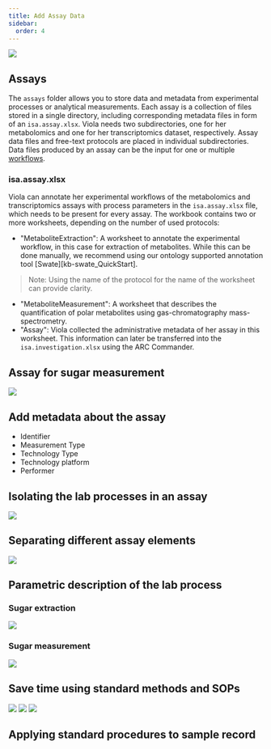 ```yaml
---
title: Add Assay Data
sidebar:
  order: 4
---
```



![](@images/start-here/arc-prototypic-assay-identify.svg)

## Assays

The `assays` folder allows you to store data and metadata from experimental processes or analytical measurements. Each assay is a collection of files stored in a single directory, including corresponding metadata files in form of an `isa.assay.xlsx`. Viola needs two subdirectories, one for her metabolomics and one for her transcriptomics dataset, respectively. Assay data files and free-text protocols are placed in individual subdirectories. Data files produced by an assay can be the input for one or multiple [workflows](#workflows).

### isa.assay.xlsx

Viola can annotate her experimental workflows of the metabolomics and transcriptomics assays with process parameters in the `isa.assay.xlsx` file, which needs to be present for every assay. The workbook contains two or more worksheets, depending on the number of used protocols:

- "MetaboliteExtraction": A worksheet to annotate the experimental workflow, in this case for extraction of metabolites. While this can be done manually, we recommend using our ontology supported annotation tool [Swate][kb-swate_QuickStart].
> Note: Using the name of the protocol for the name of the worksheet can provide clarity. 
- "MetaboliteMeasurement": A worksheet that describes the quantification of polar metabolites using gas-chromatography mass-spectrometry.
- "Assay": Viola collected the administrative metadata of her assay in this worksheet. This information can later be transferred into the `isa.investigation.xlsx` using the ARC Commander.


## Assay for sugar measurement

![](@images/start-here/arc-prototypic-assay-sugar.svg)

## Add metadata about the assay

- Identifier
- Measurement Type
- Technology Type
- Technology platform
- Performer

## Isolating the lab processes in an assay

![](@images/start-here/arc-prototypic-assay-modular1.svg)

## Separating different assay elements

![](@images/start-here/arc-prototypic-assay-modular2.svg)

## Parametric description of the lab process

### Sugar extraction

![](@images/start-here/arc-prototypic-assay-labprocess-parameters1.svg)

### Sugar measurement

![](@images/start-here/arc-prototypic-assay-labprocess-parameters2.svg)



## Save time using standard methods and SOPs

![](@images/start-here/arc-prototypic-assay-sop1.svg)
![](@images/start-here/arc-prototypic-assay-sop2.svg)
![](@images/start-here/arc-prototypic-assay-sop3.svg)

## Applying standard procedures to sample record